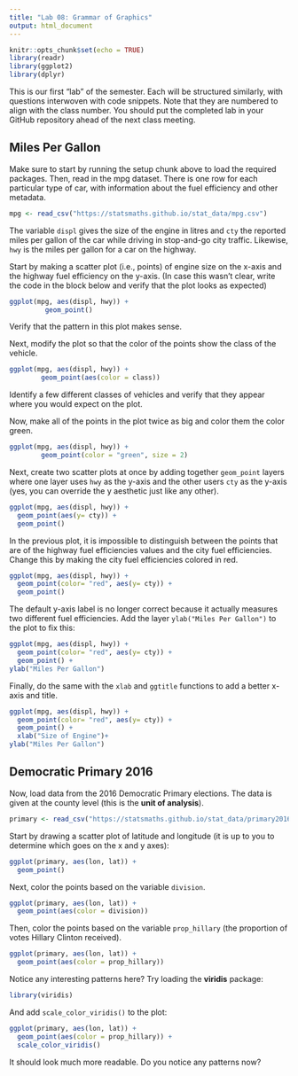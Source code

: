 ---
title: "Lab 08: Grammar of Graphics"
output: html_document
---

```{r setup, include=FALSE}
knitr::opts_chunk$set(echo = TRUE)
library(readr)
library(ggplot2)
library(dplyr)
```

This is our first "lab" of the semester. Each will be structured similarly, with
questions interwoven with code snippets. Note that they are numbered to align with
the class number. You should put the completed lab in your GitHub repository ahead
of the next class meeting.

## Miles Per Gallon

Make sure to start by running the setup chunk above to load the required packages.
Then, read in the mpg dataset. There is one row for each particular type of car,
with information about the fuel efficiency and other metadata.

```{r, message=FALSE}
mpg <- read_csv("https://statsmaths.github.io/stat_data/mpg.csv")
```

The variable `displ` gives the size of the engine in litres and `cty` the reported
miles per gallon of the car while driving in stop-and-go city traffic. Likewise,
`hwy` is the miles per gallon for a car on the highway.

Start by making a scatter plot (i.e., points) of engine size on the x-axis and the
highway fuel efficiency on the y-axis. (In case this wasn't clear, write the code in
the block below and verify that the plot looks as expected)

```{r}
ggplot(mpg, aes(displ, hwy)) +
         geom_point()
```

Verify that the pattern in this plot makes sense.

Next, modify the plot so that the color of the points show the class of the vehicle.

```{r}
ggplot(mpg, aes(displ, hwy)) +
        geom_point(aes(color = class))
```

Identify a few different classes of vehicles and verify that they appear where
you would expect on the plot.

Now, make all of the points in the plot twice as big and color them the color
green.

```{r}
ggplot(mpg, aes(displ, hwy)) +
        geom_point(color = "green", size = 2)
```

Next, create two scatter plots at once by adding together `geom_point` layers
where one layer uses `hwy` as the y-axis and the other users `cty` as the
y-axis (yes, you can override the y aesthetic just like any other).

```{r}
ggplot(mpg, aes(displ, hwy)) +
  geom_point(aes(y= cty)) +
  geom_point()
```


In the previous plot, it is impossible to distinguish between the points that
are of the highway fuel efficiencies values and the city fuel efficiencies.
Change this by making the city fuel efficiencies colored in red.

```{r}
ggplot(mpg, aes(displ, hwy)) +
  geom_point(color= "red", aes(y= cty)) +
  geom_point()
```

The default y-axis label is no longer correct because it actually measures two
different fuel efficiencies. Add the layer `ylab("Miles Per Gallon")` to the
plot to fix this:

```{r}
ggplot(mpg, aes(displ, hwy)) +
  geom_point(color= "red", aes(y= cty)) +
  geom_point() +
ylab("Miles Per Gallon")
```

Finally, do the same with the `xlab` and `ggtitle` functions to add a better
x-axis and title.

```{r}
ggplot(mpg, aes(displ, hwy)) +
  geom_point(color= "red", aes(y= cty)) +
  geom_point() +
  xlab("Size of Engine")+
ylab("Miles Per Gallon")
```

## Democratic Primary 2016

Now, load data from the 2016 Democratic Primary elections. The data is given
at the county level (this is the **unit of analysis**).

```{r}
primary <- read_csv("https://statsmaths.github.io/stat_data/primary2016.csv")
```

Start by drawing a scatter plot of latitude and longitude (it is up to you
to determine which goes on the x and y axes):

```{r}
ggplot(primary, aes(lon, lat)) +
  geom_point() 
```

Next, color the points based on the variable `division`.

```{r}
ggplot(primary, aes(lon, lat)) +
  geom_point(aes(color = division))
```

Then, color the points based on the variable `prop_hillary` (the proportion of
votes Hillary Clinton received).

```{r}
ggplot(primary, aes(lon, lat)) +
  geom_point(aes(color = prop_hillary))
```

Notice any interesting patterns here? Try loading the **viridis** package:

```{r}
library(viridis)
```

And add `scale_color_viridis()` to the plot:

```{r}
ggplot(primary, aes(lon, lat)) +
  geom_point(aes(color = prop_hillary)) +
  scale_color_viridis()
```

It should look much more readable. Do you notice any patterns now?





